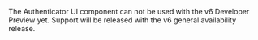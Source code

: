 <Callout warning>

The Authenticator UI component can not be used with the v6 Developer Preview yet. Support will be released with the v6 general availability release.

</Callout>
